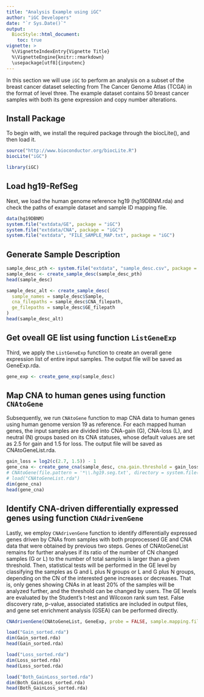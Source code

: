 ```yaml
---
title: "Analysis Example using iGC"
author: "iGC Developers"
date: "`r Sys.Date()`"
output:
  BiocStyle::html_document:
    toc: true
vignette: >
  %\VignetteIndexEntry{Vignette Title}
  %\VignetteEngine{knitr::rmarkdown}
  \usepackage[utf8]{inputenc}
---
```


In this section we will use `iGC` to perform an analysis on a subset of the breast cancer dataset selecting from The Cancer Genome Atlas (TCGA) in the format of level three. The example dataset contains 50 breast cancer samples with both its gene expression and copy number alterations.

## Install Package

To begin with, we install the required package through the biocLite(), and then load it.

```r
source("http://www.bioconductor.org/biocLite.R")
biocLite("iGC")
```

```r
library(iGC)
```

## Load hg19-RefSeg

Next, we load the human genome reference hg19 (hg19DBNM.rda) and check the paths of example dataset and sample ID mapping file.

```r
data(hg19DBNM)
system.file("extdata/GE", package = "iGC")
system.file("extdata/CNA", package = "iGC")
system.file("extdata", "FILE_SAMPLE_MAP.txt", package = "iGC")
```


## Generate Sample Description

```r
sample_desc_pth <- system.file("extdata", "sample_desc.csv", package = "iGC")
sample_desc <- create_sample_desc(sample_desc_pth)
head(sample_desc)
```

```r
sample_desc_alt <- create_sample_desc(
  sample_names = sample_desc$Sample,
  cna_filepaths = sample_desc$CNA_filepath,
  ge_filepaths = sample_desc$GE_filepath
)
head(sample_desc_alt)
```

## Get oveall GE list using function `ListGeneExp`

Third, we apply the `ListGeneExp` function to create an overall gene expression list of entire input samples. The output file will be saved as GeneExp.rda.

```r
gene_exp <- create_gene_exp(sample_desc)
```


## Map CNA to human genes using function `CNAtoGene`

Subsequently, we run `CNAtoGene` function to map CNA data to human genes using human genome version 19 as reference. For each mapped human genes, the input samples are divided into CNA-gain (G), CNA-loss (L), and neutral (N) groups based on its CNA statuses, whose default values are set as 2.5 for gain and 1.5 for loss. The output file will be saved as CNAtoGeneList.rda.

```r
gain_loss = log2(c(2.7, 1.5)) - 1
gene_cna <- create_gene_cna(sample_desc, cna.gain.threshold = gain_loss[1], cna.loss.threshold = gain_loss[2])
# CNAtoGene(file.pattern = '*\\.hg19.seg.txt', directory = system.file("extdata/CNA", package = "iGC"), tcga = TRUE, cna.gain.threshold = log(2.7, 2) - 1, cna.loss.threshold = log(1.5, 2) - 1, col.sample = 1, col.chromosome = 2, col.startloci = 3, col.endloci = 4, col.seg.mean = 6, outputList = TRUE)
# load("CNAtoGeneList.rda")
dim(gene_cna)
head(gene_cna)
```

## Identify CNA-driven differentially expressed genes using function `CNAdrivenGene`

Lastly, we employ `CNAdrivenGene` function to identify differentially expressed genes driven by CNAs from samples with both proprocessed GE and CNA data that were obtained by previous two steps. Genes of CNAtoGeneList remains for further analyses if its ratio of the number of CN changed samples (G or L) to the number of total samples is larger than a given threshold. Then, statistical tests will be performed in the GE level by classifying the samples as G and L plus N groups or L and G plus N groups, depending on the CN of the interested gene increases or decreases. 
That is, only genes showing CNAs in at least 20% of the samples will be analyzed further, and the threshold can be changed by users. The GE levels are evaluated by the Student’s t-test and Wilcoxon rank sum test. False discovery rate, p-value, associated statistics are included in output files, and gene set enrichment analysis (GSEA) can be performed directly.

```r
CNAdrivenGene(CNAtoGeneList, GeneExp, probe = FALSE, sample.mapping.file =  'FILE_SAMPLE_MAP.txt', directory = system.file("extdata", package = "iGC"), map.loc.start = 43, map.loc.end = 49, gain.ratio = 0.15, loss.ratio = 0.15, tcga = TRUE, outputList = TRUE, output_GSEA = FALSE)

load("Gain_sorted.rda")
dim(Gain_sorted.rda)
head(Gain_sorted.rda)

load("Loss_sorted.rda")
dim(Loss_sorted.rda)
head(Loss_sorted.rda)

load("Both_GainLoss_sorted.rda")
dim(Both_GainLoss_sorted.rda)
head(Both_GainLoss_sorted.rda)
```

